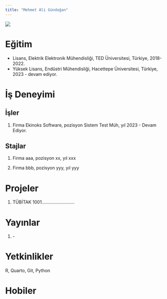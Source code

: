 ```yaml
---
title: "Mehmet Ali Gündoğan"
---
```


![](/assets/images/vesikalik.jpeg){fig-align="center"}

# Eğitim

-   Lisans, Elektrik Elektronik Mühendisliği, TED Üniversitesi, Türkiye, 2018- 2022.
-   Yüksek Lisans, Endüstri Mühendisliği, Hacettepe Üniversitesi, Türkiye, 2023 - devam ediyor.

# İş Deneyimi

## İşler

1.  Firma Ekinoks Software, pozisyon Sistem Test Müh, yıl 2023 - Devam Ediyor.

## Stajlar

1.  Firma aaa, pozisyon xx, yıl xxx

2.  Firma bbb, pozisyon yyy, yıl yyy

# Projeler

1.  TÜBİTAK 1001..........................

# Yayınlar

1.  \-

# Yetkinlikler

R, Quarto, Git, Python

# Hobiler
